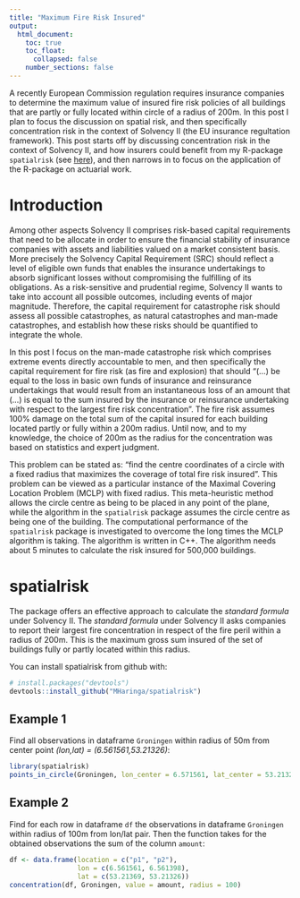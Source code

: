 ```yaml
---
title: "Maximum Fire Risk Insured"
output:
  html_document:
    toc: true
    toc_float:
      collapsed: false
    number_sections: false
---
```


A recently European Commission regulation requires insurance companies to determine the maximum value of insured fire risk policies of all buildings that are partly or fully located within circle of a radius of 200m. In this post I plan to focus the discussion on spatial risk, and then specifically concentration risk in the context of Solvency II (the EU insurance regultation framework). This post starts off by discussing concentration risk in the context of Solvency II, and how insurers could benefit from my R-package `spatialrisk` (see [here]( https://CRAN.R-project.org/package=spatialrisk)), and then narrows in to focus on the application of the R-package on actuarial work. 

# Introduction

Among other aspects Solvency II comprises risk-based capital requirements that need to be allocate in order to ensure the financial stability of insurance companies with assets and liabilities valued on a market consistent basis. More precisely the Solvency Capital Requirement (SRC) should reflect a level of eligible own funds that enables the insurance undertakings to absorb significant losses without compromising the fulfilling of its obligations. As a risk-sensitive and prudential regime, Solvency II wants to take into account all possible outcomes, including events of major magnitude. Therefore, the capital requirement for catastrophe risk should assess all possible catastrophes, as natural catastrophes and man-made catastrophes, and establish how these risks should be quantified to integrate the whole.

In this post I focus on the man-made catastrophe risk which comprises extreme events directly accountable to men, and then specifically the capital requirement for fire risk (as fire and explosion) that should "(...) be equal to the loss in basic own funds of insurance and reinsurance undertakings that would result from an instantaneous loss of an amount that (...) is equal to the sum insured by the insurance or reinsurance undertaking with respect to the largest fire risk concentration". The fire risk assumes 100% damage on the total sum of the capital insured for each building located partly or fully within a 200m radius. Until now, and to my knowledge, the choice of 200m as the radius for the concentration was based on statistics and expert judgment.

This problem can be stated as: "find the centre coordinates of a circle with a fixed radius that maximizes the coverage of total fire risk insured". This problem can be viewed as a particular instance of the Maximal Covering Location Problem (MCLP) with fixed radius. This meta-heuristic method allows the circle centre as being to be placed in any point of the plane, while the algorithm in the `spatialrisk` package assumes the circle centre as being one of the building. The computational performance of the `spatialrisk` package is investigated to overcome the long times the MCLP algorithm is taking. The algorithm is written in C++. The algorithm needs about 5 minutes to calculate the risk insured for 500,000 buildings. 


# spatialrisk

The package offers an effective approach to calculate the *standard formula* under Solvency II. The *standard formula* under Solvency II asks companies to report their largest fire concentration in respect of the fire peril within a radius of 200m. This is the maximum gross sum insured of the set of buildings fully or partly located within this radius. 

You can install spatialrisk from github with:
  
```r
# install.packages("devtools")
devtools::install_github("MHaringa/spatialrisk")
```

## Example 1
Find all observations in dataframe `Groningen` within radius of 50m from center point *(lon,lat) = (6.561561,53.21326)*:
  
```r
library(spatialrisk)
points_in_circle(Groningen, lon_center = 6.571561, lat_center = 53.21326, radius = 50)
```

## Example 2
Find for each row in dataframe `df` the observations in dataframe `Groningen` within radius of 100m from lon/lat pair. Then the function takes for the obtained observations the sum of the column `amount`: 
  
```r
df <- data.frame(location = c("p1", "p2"), 
                 lon = c(6.561561, 6.561398), 
                 lat = c(53.21369, 53.21326))
concentration(df, Groningen, value = amount, radius = 100)
```



















